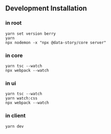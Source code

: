 ## Development Installation
### in root
```
yarn set version berry
yarn
npx nodemon -x "npx @data-story/core server"
```

### in core
```
yarn tsc --watch
npx webpack --watch
```

### in ui
```
yarn tsc --watch
yarn watch:css
npx webpack --watch
```

### in client
```
yarn dev
```